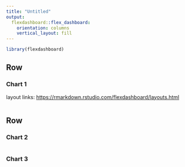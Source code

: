 ```yaml
---
title: "Untitled"
output: 
  flexdashboard::flex_dashboard:
    orientation: columns
    vertical_layout: fill
---
```


```r
library(flexdashboard)
```





Row 
-------------------------------------
    
### Chart 1

layout links: <https://rmarkdown.rstudio.com/flexdashboard/layouts.html>
    
```r
```
   
Row {.tabset .tabset-fade}
-------------------------------------
   
### Chart 2

```r
```   
 
### Chart 3
    
```r
```

